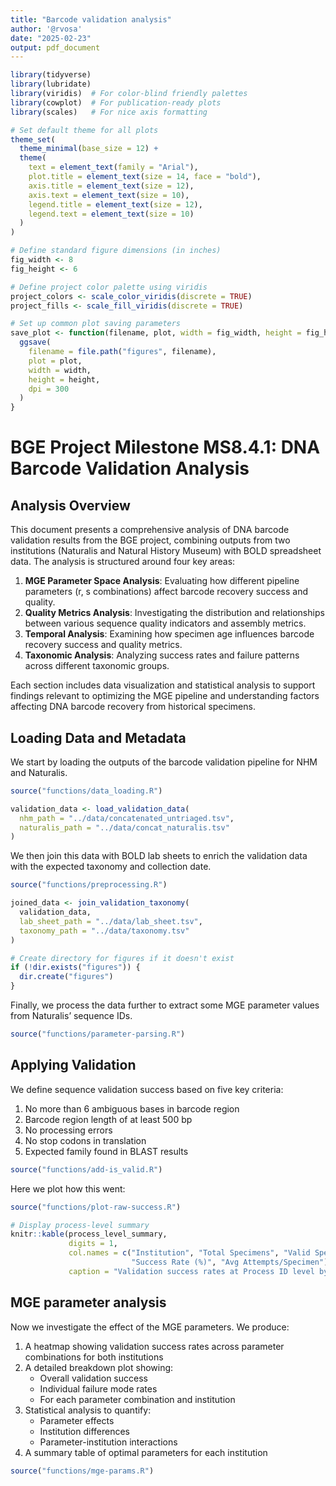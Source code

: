 ```yaml
---
title: "Barcode validation analysis"
author: '@rvosa'
date: "2025-02-23"
output: pdf_document
---
```


```r
library(tidyverse)
library(lubridate)
library(viridis)  # For color-blind friendly palettes
library(cowplot)  # For publication-ready plots
library(scales)   # For nice axis formatting

# Set default theme for all plots
theme_set(
  theme_minimal(base_size = 12) +
  theme(
    text = element_text(family = "Arial"),
    plot.title = element_text(size = 14, face = "bold"),
    axis.title = element_text(size = 12),
    axis.text = element_text(size = 10),
    legend.title = element_text(size = 12),
    legend.text = element_text(size = 10)
  )
)

# Define standard figure dimensions (in inches)
fig_width <- 8
fig_height <- 6

# Define project color palette using viridis
project_colors <- scale_color_viridis(discrete = TRUE)
project_fills <- scale_fill_viridis(discrete = TRUE)

# Set up common plot saving parameters
save_plot <- function(filename, plot, width = fig_width, height = fig_height) {
  ggsave(
    filename = file.path("figures", filename),
    plot = plot,
    width = width,
    height = height,
    dpi = 300
  )
}
```

# BGE Project Milestone MS8.4.1: DNA Barcode Validation Analysis

## Analysis Overview

This document presents a comprehensive analysis of DNA barcode validation 
results from the BGE project, combining outputs from two institutions (Naturalis 
and Natural History Museum) with BOLD spreadsheet data. The analysis is 
structured around four key areas:

1. **MGE Parameter Space Analysis**: Evaluating how different pipeline 
   parameters (r, s combinations) affect barcode recovery success and quality.
2. **Quality Metrics Analysis**: Investigating the distribution and 
   relationships between various sequence quality indicators and assembly 
   metrics.
3. **Temporal Analysis**: Examining how specimen age influences barcode 
   recovery success and quality metrics.
4. **Taxonomic Analysis**: Analyzing success rates and failure patterns across 
   different taxonomic groups.

Each section includes data visualization and statistical analysis to support 
findings relevant to optimizing the MGE pipeline and understanding factors 
affecting DNA barcode recovery from historical specimens.

## Loading Data and Metadata

We start by loading the outputs of the barcode validation pipeline for NHM
and Naturalis.

```r
source("functions/data_loading.R")

validation_data <- load_validation_data(
  nhm_path = "../data/concatenated_untriaged.tsv",
  naturalis_path = "../data/concat_naturalis.tsv"
)
```

We then join this data with BOLD lab sheets to enrich the validation data with
the expected taxonomy and collection date.

```r
source("functions/preprocessing.R")

joined_data <- join_validation_taxonomy(
  validation_data,
  lab_sheet_path = "../data/lab_sheet.tsv",
  taxonomy_path = "../data/taxonomy.tsv"
)

# Create directory for figures if it doesn't exist
if (!dir.exists("figures")) {
  dir.create("figures")
}
```

Finally, we process the data further to extract some MGE parameter values from
Naturalis' sequence IDs.

```r
source("functions/parameter-parsing.R")
```

## Applying Validation

We define sequence validation success based on five key criteria:

1. No more than 6 ambiguous bases in barcode region
2. Barcode region length of at least 500 bp
3. No processing errors
4. No stop codons in translation
5. Expected family found in BLAST results

```r
source("functions/add-is_valid.R")
```

Here we plot how this went:

```r
source("functions/plot-raw-success.R")

# Display process-level summary
knitr::kable(process_level_summary,
             digits = 1,
             col.names = c("Institution", "Total Specimens", "Valid Specimens", 
                           "Success Rate (%)", "Avg Attempts/Specimen"),
             caption = "Validation success rates at Process ID level by institution")
```

## MGE parameter analysis

Now we investigate the effect of the MGE parameters. We produce:

1. A heatmap showing validation success rates across parameter combinations for 
  both institutions
2. A detailed breakdown plot showing:
   - Overall validation success
   - Individual failure mode rates
   - For each parameter combination and institution
3. Statistical analysis to quantify:
   - Parameter effects
   - Institution differences
   - Parameter-institution interactions
4. A summary table of optimal parameters for each institution

```r
source("functions/mge-params.R")
```
